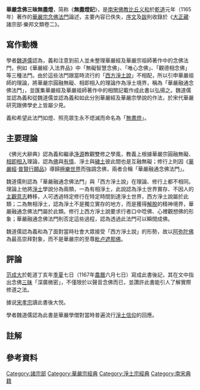 {{佛教}}
'''華嚴念佛三昧無盡燈'''，简称《'''無盡燈記'''》{{R|中華佛學}}{{Rp|302}}，是[[南宋|南宋]][[佛教|佛教]][[比丘|比丘]][[義和_(南宋比丘)|义和]]於[[乾道_(南宋)|乾道]]元年（1165年）著作的[[華嚴宗|華嚴宗]][[念佛|念佛法門]]論述{{R|中華佛學}}{{Rp|303}}，主要內容已佚失，[[序文|序文]]及[[后记|跋]]則收錄於《[[大正藏|大正藏]]‧諸宗部‧樂邦文類卷二》。{{R|佛光1}}{{R|序}}{{R|跋}}

== 寫作動機 ==
學者[[魏道儒|魏道儒]]認為，義和注意到前人並未整理華嚴經及華嚴宗祖師著作中的念佛法門，例如《華嚴經‧入法界品》中「無礙智慧念佛」、「唯心念佛」、「觀德相念佛」等三種法門。由於這些法門跟當時流行的「[[淨土宗|西方淨土說]]」不相配，所以引申華嚴祖師的理論，將華嚴宗圓融無礙、相即相入的理論作為淨土境界，稱為「華嚴融通念佛法門」，並匯集華嚴經及華嚴祖師著作中的相關記載作成此書以弘揚之。魏道儒並認為義和從魏道儒並認為義和如此分別華嚴經及華嚴宗學說的作法，於宋代華嚴研究跟佛學史上皆屬少見。{{R|中華佛學}}{{Rp|302-303}}

義和希望此法門如燈、照亮眾生永不熄滅而命名為「[[無盡燈|無盡燈]]」。{{R|序}}

== 主要理論 ==
《佛光大辭典》認為義和繼承[[净源|净源]]教觀雙修{{NoteTag|理論研究與實踐修行並進。{{R|佛光2}}}}之學風，教義上根據華嚴宗圓融無礙、[[相即相入|相即相入]]{{NoteTag|宇宙萬象互融無礙、彼此間密切相關。{{R|佛光3}}}}理論，認為[[佛|佛]]與[[有情|有情]]、淨土與[[穢土|穢土]]{{NoteTag|指[[三界_(佛教)|三界]][[六道|六道]]或[[娑婆世界|娑婆世界]]。{{R|佛教百科}}}}彼此間也是互融無礙；修行上則因《[[華嚴經|華嚴經]]‧[[普賢行願品|普賢行願品]]》導歸[[極樂世界|極樂世界]]而強調念佛，兩者合稱「華嚴融通念佛法門」。{{R|佛光1}}

魏道儒則認為「華嚴融通念佛法門」與「西方淨土說」在理論、修行上都不相同。理論上他將[[淨土|淨土]]學說分為兩類，一為有相淨土，此說認為淨土世界實存、不因人的[[主觀|主觀]][[意志|意志]]轉移，人可透過特定修行在特定時間到達淨土世界，西方淨土說屬於此類；二為無相淨土，認為淨土不是獨立實存的地方，而是獲得[[解脫#佛教|解脫]]的精神境界，華嚴融通念佛法門屬於此類。修行上西方淨土說要求行者口中唸佛、心裡觀想佛的形象；華嚴融通念佛法門則否定這些過程，認為透過此法門可以瞬間成佛。{{R|中華佛學}}{{Rp|303-304}}

魏道儒認為義和為了面對當時社會大眾接受「西方淨土說」的形勢，故以[[阿弥陀佛|阿弥陀佛]]為最高崇拜對象，而不是華嚴宗的至尊[[毗卢遮那佛|毗卢遮那佛]]。{{R|中華佛學}}{{Rp|304}}

== 評論 ==
[[范成大|范成大]]於乾道丁亥年[[季夏|季夏]]七日（1167年[[農曆|農曆]]六月七日）寫成此書後記，其在文中指出念佛[[三昧|三昧]]「深廣微密」，不僅限於以聲音念佛而已，並讚許此書能引人了解實際修道之法。{{R|跋}}

據说[[宋孝宗|宋孝宗]]讀此書後大悦。{{R|中華佛學}}{{Rp|302}}

學者魏道儒認為此書是華嚴學僧對當時普遍流行[[淨土崇拜|淨土信仰]]的回應。{{R|中華佛學}}{{Rp|302}}

== 註解 ==
{{NoteFoot}}

== 參考資料 ==
{{Reflist|refs=

<ref name="中華佛學">{{Cite journal|author=魏道儒|date=2000|title=宗教融合與教化功能－以宋代兩種華嚴淨土信仰為例|url=http://enlight.lib.ntu.edu.tw/FULLTEXT/JR-AN/an343587.pdf|journal=《中華佛學學報》|issue=13|pages=頁299-305|doi=|language=zh-tw|access-date=2021-01-20|archive-url=https://web.archive.org/web/20210120144354/http://enlight.lib.ntu.edu.tw/FULLTEXT/JR-AN/an343587.pdf|archive-date=2021-01-20|dead-url=no}}</ref>

<ref name="佛光1">{{Cite book|author=慈怡法師主編|date=1988|title=華嚴念佛三昧無盡燈|work=《佛光大辭典》|pages=|location=高雄縣大樹鄉|publisher=佛光|isbn=9789575433307|language=zh-tw}}</ref>

<ref name="序">{{Cite book|author=義和|date=1988|title=《樂邦文類卷第二‧華嚴念佛三昧無盡燈序》|work=《[[大正新脩大藏經|大正新脩大藏經]]》第 47 冊|url=https://cbetaonline.dila.edu.tw/zh/T1969A_002|pages=頁169-170|quote=（義和）晚年退席[[吴县市|平江]]能仁。遍搜淨土傳錄與諸論讚。未甞有華嚴圓融念佛法門。蓋巴歌和眾。雪曲應稀。無足道者。嗚呼不思議法門。散乎大經與疏記之中。無聞於世。離此別求。何異北轅而之楚耶。於是備錄法門。著為一編。使見聞者不動步而歸淨土。安俟階梯。非思量而證彌陀。豈存言念。諸佛則背塵合覺故明。眾生則背覺合塵故昏。欲使冥者皆明。明終無盡。因目其篇曰無盡燈-{云}-爾。|dead-url=no|location=東京|publisher=大藏出版株式會社|language=zh-tw|access-date=2021-01-20}}</ref>

<ref name="跋">{{Cite book|author=范成大|date=1988|title=《樂邦文類卷第二‧無盡燈後跋》|work=《[[大正新脩大藏經|大正新脩大藏經]]》第 47 冊|url=https://cbetaonline.dila.edu.tw/zh/T1969A_002|pages=頁170|quote=念佛三昧深廣微密。世但以音聲為佛事。此書既出。當有知津者。乾道丁亥季夏七日。吳郡范成大書。|dead-url=no|location=東京|publisher=大藏出版株式會社|language=zh-tw|access-date=2021-01-20}}</ref>

<ref name="佛光2">{{Cite book|author=慈怡法師主編|date=1988|title=智目行足|work=《佛光大辭典》|pages=|location=高雄縣大樹鄉|publisher=佛光|isbn=9789575433307|language=zh-tw}}</ref>

<ref name="佛光3">{{Cite book|author=慈怡法師主編|date=1988|title=相即相入|work=《佛光大辭典》|pages=|location=高雄縣大樹鄉|publisher=佛光|isbn=9789575433307|language=zh-tw}}</ref>

<ref name="佛教百科">{{Cite book|author=中華佛教百科全書編輯委員會編輯；藍吉富主編|date=1994|title=穢土|work=《中華佛教百科全書》|pages=|location=臺南縣永康市|publisher=中華佛教百科文獻基金會|isbn=9579982104|language=zh-tw}}</ref>

}}

{{China-buddhism-book-zhuzong}}
{{Jingtu}}
{{佛教主题}}
[[Category:諸宗部|Category:諸宗部]]
[[Category:華嚴宗經典|Category:華嚴宗經典]]
[[Category:淨土宗經典|Category:淨土宗經典]]
[[Category:南宋典籍|Category:南宋典籍]]